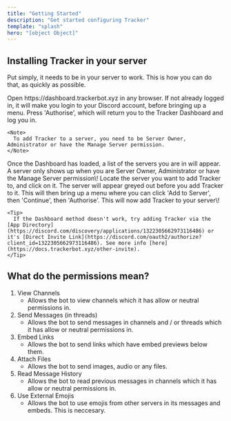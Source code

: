 ```yaml
---
title: "Getting Started"
description: "Get started configuring Tracker"
template: "splash"
hero: "[object Object]"
---
```


## Installing Tracker in your server

Put simply, it needs to be in your server to work. This is how you can do that, as quickly as possible.

<Steps>
  <Step title="Invite Link" icon="link" iconType="regular" stepNumber={1} titleSize="h2">
    Open https://dashboard.trackerbot.xyz in any browser.
  </Step>
  <Step title="Discord Login" icon="id-card" iconType="regular" stepNumber={2} titleSize="h2">
    If not already logged in, it will make you login to your Discord account, before bringing up a menu. Press 'Authorise', which will return you to the Tracker Dashboard and log you in.

    <Note>
      To add Tracker to a server, you need to be Server Owner, Administrator or have the Manage Server permission.
    </Note>
  </Step>
  <Step title="Adding to Server" icon="user-plus" iconType="regular" stepNumber={3} titleSize="h2">
    Once the Dashboard has loaded, a list of the servers you are in will appear. A server only shows up when you are Server Owner, Administrator or have the Manage Server permission\! Locate the server you want to add Tracker to, and click on it. The server will appear greyed out before you add Tracker to it. This will then bring up a menu where you can click 'Add to Server', then 'Continue', then 'Authorise'. This will now add Tracker to your server\!

    <Tip>
      If the Dashboard method doesn't work, try adding Tracker via the [App Directory](https://discord.com/discovery/applications/1322305662973116486) or it's [Direct Invite Link](https://discord.com/oauth2/authorize?client_id=1322305662973116486). See more info [here](https://docs.trackerbot.xyz/other-invite).
    </Tip>
  </Step>
</Steps>

## What do the permissions mean?

1. View Channels
   - Allows the bot to view channels which it has allow or neutral permissions in.
2. Send Messages (in threads)
   - Allows the bot to send messages in channels and / or threads which it has allow or neutral permissions in.
3. Embed Links
   - Allows the bot to send links which have embed previews below them.
4. Attach Files
   - Allows the bot to send images, audio or any files.
5. Read Message History
   - Allows the bot to read previous messages in channels which it has allow or neutral permissions in.
6. Use External Emojis
   - Allows the bot to use emojis from other servers in its messages and embeds. This is neccesary.